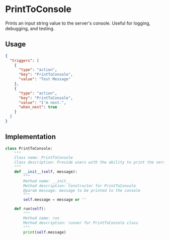 # PrintToConsole

Prints an input string value to the server's console. Useful for logging, debugging, and testing.

## Usage
```json copy filename="PTDL.json"
{
  "triggers": [
    {
      "type": "action",
      "key": "PrintToConsole",
      "value": "Test Message"
    },
    {
      "type": "action",
      "key": "PrintToConsole",
      "value": "I'm next.",
      "when_next": true
    }
  ]
}
```

## Implementation
```python
class PrintToConsole:
    """
    Class name: PrintToConsole
    Class description: Provide users with the ability to print the server console
    """
    def __init__(self, message):
        """
        Method name: __init__
        Method description: Constructor for PrintToConsole
        @param message: message to be printed to the console
        """
        self.message = message or ''

    def run(self):
        """
        Method name: run
        Method description: runner for PrintToConsole class
        """
        print(self.message)

```